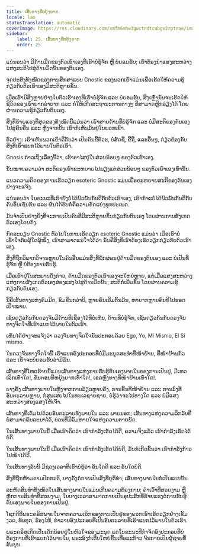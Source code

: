 ```yaml
---
title: ເສັ້ນທາງທີ່ຫຍຸ້ງຍາກ
locale: lao
statusTranslation: automatic
coverImage: https://res.cloudinary.com/xmfm6mhw3gwctndtcubgx2rptnae/image/upload/v1741354419/small_cover_la_gran_rebelion_28716e29d2.webp
sidebar:
    label: 25. ເສັ້ນທາງທີ່ຫຍຸ້ງຍາກ
    order: 25
---
```

ແນ່ນອນວ່າ ມີດ້ານມືດຂອງຕົວເຮົາເອງທີ່ເຮົາບໍ່ຮູ້ຈັກ ຫຼື ບໍ່ຍອມຮັບ; ເຮົາຕ້ອງນຳແສງສະຫວ່າງແຫ່ງສະຕິໄປສູ່ດ້ານມືດນັ້ນຂອງຕົນເອງ.

ຈຸດປະສົງທັງໝົດຂອງການສຶກສາແບບ Gnostic ຂອງພວກເຮົາແມ່ນເພື່ອເຮັດໃຫ້ຄວາມຮູ້ກ່ຽວກັບຕົວເຮົາເອງມີສະຕິຫຼາຍຂຶ້ນ.

ເມື່ອເຮົາມີສິ່ງຫຼາຍຢ່າງໃນຕົວເຮົາເອງທີ່ເຮົາບໍ່ຮູ້ຈັກ ແລະ ບໍ່ຍອມຮັບ, ສິ່ງເຫຼົ່ານັ້ນຈະເຮັດໃຫ້ຊີວິດຂອງເຮົາຍາກລຳບາກ ແລະ ກໍ່ໃຫ້ເກີດສະຖານະການຕ່າງໆ ທີ່ສາມາດຫຼີກລ່ຽງໄດ້ ໂດຍຜ່ານຄວາມຮູ້ກ່ຽວກັບຕົນເອງ.

ສິ່ງທີ່ຮ້າຍແຮງທີ່ສຸດຂອງທັງໝົດນີ້ແມ່ນວ່າ ເຮົາສາຍດ້ານທີ່ບໍ່ຮູ້ຈັກ ແລະ ບໍ່ມີສະຕິຂອງຕົນເອງໄປສູ່ຄົນອື່ນ ແລະ ຫຼັງຈາກນັ້ນ ເຮົາກໍ່ເຫັນມັນຢູ່ໃນພວກເຂົາ.

ຕົວຢ່າງ: ເຮົາເຫັນພວກເຂົາຄືກັບວ່າ ເປັນຄົນຂີ້ຕົວະ, ບໍ່ສັດຊື່, ຂີ້ຖີ່, ແລະອື່ນໆ, ກ່ຽວຂ້ອງກັບສິ່ງທີ່ເຮົາແບກໄວ້ພາຍໃນຕົວເຮົາ.

Gnosis ກ່າວເຖິງເລື່ອງນີ້ວ່າ, ເຮົາອາໄສຢູ່ໃນສ່ວນນ້ອຍໆ ຂອງຕົວເຮົາເອງ.

ນັ້ນໝາຍຄວາມວ່າ ສະຕິຂອງເຮົາຂະຫຍາຍໄປພຽງແຕ່ສ່ວນນ້ອຍໆ ຂອງຕົວເຮົາເອງເທົ່ານັ້ນ.

ແນວຄວາມຄິດຂອງການເຮັດວຽກ esoteric Gnostic ແມ່ນເພື່ອຂະຫຍາຍສະຕິຂອງຕົນເອງຢ່າງຈະແຈ້ງ.

ແນ່ນອນວ່າ ໃນຂະນະທີ່ເຮົາຍັງບໍ່ໄດ້ພົວພັນກັນດີກັບຕົວເຮົາເອງ, ເຮົາກໍ່ຈະບໍ່ໄດ້ພົວພັນກັນດີກັບຄົນອື່ນເຊັ່ນກັນ ແລະ ຜົນໄດ້ຮັບກໍ່ຄືຄວາມຂັດແຍ່ງທຸກປະເພດ.

ມັນຈຳເປັນຢ່າງຍິ່ງທີ່ຈະກາຍເປັນຄົນທີ່ມີສະຕິຫຼາຍຂຶ້ນກ່ຽວກັບຕົນເອງ ໂດຍຜ່ານການສັງເກດຕົວເອງໂດຍກົງ.

ກົດລະບຽບ Gnostic ທົ່ວໄປໃນການເຮັດວຽກ esoteric Gnostic ແມ່ນວ່າ ເມື່ອເຮົາບໍ່ເຂົ້າໃຈກັບຜູ້ໃດຜູ້ໜຶ່ງ, ເຮົາສາມາດແນ່ໃຈໄດ້ວ່າ ນັ້ນຄືສິ່ງທີ່ເຮົາຕ້ອງເຮັດວຽກກ່ຽວກັບຕົວເຮົາເອງ.

ສິ່ງທີ່ຖືກວິພາກວິຈານຫຼາຍໃນຄົນອື່ນແມ່ນສິ່ງທີ່ພັກຜ່ອນຢູ່ດ້ານມືດຂອງຕົນເອງ ແລະ ບໍ່ເປັນທີ່ຮູ້ຈັກ ຫຼື ບໍ່ຕ້ອງການຮັບຮູ້.

ເມື່ອເຮົາຢູ່ໃນສະພາບດັ່ງກ່າວ, ດ້ານມືດຂອງຕົວເຮົາເອງຈະໃຫຍ່ຫຼາຍ, ແຕ່ເມື່ອແສງສະຫວ່າງແຫ່ງການສັງເກດຕົວເອງສ່ອງແສງໄປສູ່ດ້ານມືດນັ້ນ, ສະຕິກໍ່ເພີ່ມຂຶ້ນ ໂດຍຜ່ານຄວາມຮູ້ກ່ຽວກັບຕົນເອງ.

ນີ້ຄືເສັ້ນທາງແຫ່ງຄົມມີດ, ຂົມຂື່ນກວ່າບີ, ຫຼາຍຄົນເລີ່ມຕົ້ນມັນ, ຫາຍາກຫຼາຍຄົນທີ່ໄປຮອດເປົ້າໝາຍ.

ເຊັ່ນດຽວກັນກັບດວງຈັນມີດ້ານທີ່ເຊື່ອງໄວ້ທີ່ບໍ່ເຫັນ, ດ້ານທີ່ບໍ່ຮູ້ຈັກ, ເຊັ່ນດຽວກັນກັບດວງຈັນທາງຈິດໃຈທີ່ເຮົາແບກໄວ້ພາຍໃນຕົວເຮົາ.

ເຫັນໄດ້ຢ່າງຈະແຈ້ງວ່າ ດວງຈັນທາງຈິດໃຈນັ້ນປະກອບດ້ວຍ Ego, Yo, Mí Mismo, El Sí mismo.

ໃນດວງຈັນທາງຈິດໃຈນີ້ ເຮົາແບກອົງປະກອບທີ່ບໍ່ມີມະນຸດສະທຳທີ່ໜ້າຢ້ານ, ທີ່ໜ້າຢ້ານກົວ ແລະ ເຮົາຈະບໍ່ຍອມຮັບວ່າມີມັນ.

ເສັ້ນທາງທີ່ໂຫດຮ້າຍນີ້ແມ່ນເສັ້ນທາງແຫ່ງການຮັບຮູ້ຕົນເອງພາຍໃນຂອງການເປັນຢູ່, ມີເຫວເລິກເທົ່າໃດ!, ຂັ້ນຕອນທີ່ຫຍຸ້ງຍາກເທົ່າໃດ!, ເຂດຫຼົງທາງທີ່ໜ້າຢ້ານເທົ່າໃດ!.

ບາງຄັ້ງ ເສັ້ນທາງພາຍໃນຫຼັງຈາກການລ້ຽວຫຼາຍຄັ້ງ, ການຂຶ້ນທີ່ໜ້າຢ້ານ ແລະ ການລົງທີ່ອັນຕະລາຍຫຼາຍ, ກໍ່ສູນເສຍໄປໃນທະເລຊາຍຊາຍ, ບໍ່ຮູ້ວ່າຈະໄປທາງໃດ ແລະ ບໍ່ມີແສງສະຫວ່າງສ່ອງແສງໃຫ້ເຈົ້າ.

ເສັ້ນທາງທີ່ເຕັມໄປດ້ວຍອັນຕະລາຍທັງພາຍໃນ ແລະ ພາຍນອກ; ເສັ້ນທາງແຫ່ງຄວາມລຶກລັບທີ່ບໍ່ສາມາດພັນລະນາໄດ້, ບ່ອນທີ່ມີລົມຫາຍໃຈແຫ່ງຄວາມຕາຍພັດ.

ໃນເສັ້ນທາງພາຍໃນນີ້ ເມື່ອເຮົາຄິດວ່າ ເຮົາກຳລັງເຮັດໄດ້ດີ, ຄວາມຈິງແລ້ວ ເຮົາກຳລັງເຮັດໄດ້ບໍ່ດີ.

ໃນເສັ້ນທາງພາຍໃນນີ້ ເມື່ອເຮົາຄິດວ່າ ເຮົາກຳລັງເຮັດໄດ້ບໍ່ດີ, ມັນກໍ່ເກີດຂຶ້ນວ່າ ເຮົາກຳລັງກ້າວໄປໜ້າໄດ້ດີ.

ໃນເສັ້ນທາງລັບນີ້ ມີຊ່ວງເວລາທີ່ເຮົາບໍ່ຮູ້ວ່າ ອັນໃດດີ ແລະ ອັນໃດບໍ່ດີ.

ສິ່ງທີ່ຖືກຫ້າມຕາມປົກກະຕິ, ບາງຄັ້ງກໍ່ກາຍເປັນສິ່ງທີ່ຍຸຕິທຳ; ເສັ້ນທາງພາຍໃນກໍ່ເປັນແບບນັ້ນ.

ລະຫັດສິນທຳທັງໝົດໃນເສັ້ນທາງພາຍໃນແມ່ນເກີນຄວາມຕ້ອງການ; ຄຳເວົ້າທີ່ສວຍງາມ ຫຼື ຫຼັກການສິນທຳທີ່ສວຍງາມ, ໃນບາງເວລາສາມາດກາຍເປັນອຸປະສັກທີ່ຮ້າຍແຮງຕໍ່ການຮັບຮູ້ຕົນເອງພາຍໃນຂອງການເປັນຢູ່.

ໂຊກດີທີ່ພຣະຄຣິສພາຍໃນຈາກຄວາມເລິກຂອງການເປັນຢູ່ຂອງພວກເຮົາເຮັດວຽກຢ່າງເຂັ້ມງວດ, ທົນທຸກ, ຮ້ອງໄຫ້, ທຳລາຍອົງປະກອບທີ່ເປັນອັນຕະລາຍທີ່ເຮົາແບກໄວ້ພາຍໃນຕົວເຮົາ.

ພຣະຄຣິສເກີດເປັນເດັກນ້ອຍຢູ່ໃນຫົວໃຈຂອງມະນຸດ ແຕ່ໃນຂະນະທີ່ກຳຈັດອົງປະກອບທີ່ບໍ່ຕ້ອງການທີ່ເຮົາແບກໄວ້ພາຍໃນ, ພຣະອົງກໍ່ເຕີບໃຫຍ່ຂຶ້ນເທື່ອລະກ້າວ ຈົນກາຍເປັນຜູ້ຊາຍທີ່ສົມບູນ.

